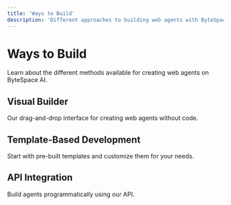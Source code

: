 ```yaml
---
title: 'Ways to Build'
description: 'Different approaches to building web agents with ByteSpace AI'
---
```


# Ways to Build

Learn about the different methods available for creating web agents on ByteSpace AI.

## Visual Builder

Our drag-and-drop interface for creating web agents without code.

## Template-Based Development

Start with pre-built templates and customize them for your needs.

## API Integration

Build agents programmatically using our API. 